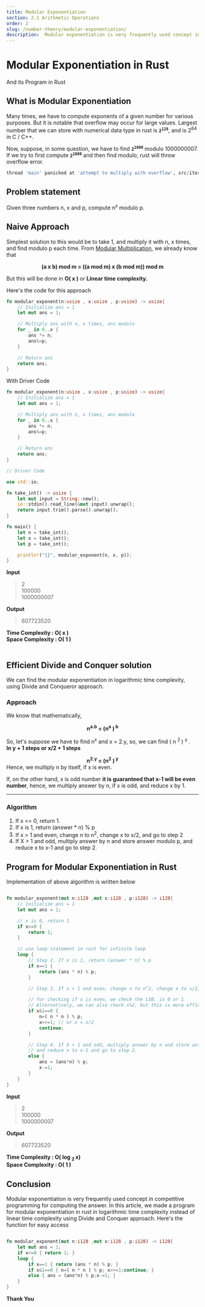 ```yaml
---
title: Modular Exponentiation
section: 2.1 Arithmetic Operations
order: 2
slug: /number-theory/modular-exponentiation/
description:  Modular exponentiation is very frequently used concept in competitive programming. Here is the program for modular exponentiation in rust in logarithmic time complexity instead of linear using Divide and Conquer.
---
```


# Modular Exponentiation in Rust
And its Program in Rust

## What is Modular Exponentiation

Many times, we have to compute exponents of a given number for various purposes. But it is notable that overflow may occur for large values. Largest number that we can store with numerical data type in rust is **<code>2<sup>128</sup></code>**, and is 2<sup>64</sup> in C / C++.

Now, suppose, in some question, we have to find **<code>2<sup>1000</sup></code>** modulo 1000000007. If we try to first compute **<code>2<sup>1000</sup></code>** and then find modulo, rust will throw overflow error.

```python
thread 'main' panicked at 'attempt to multiply with overflow', src/iterative.rs:10:9
```

## Problem statement

Given three numbers n, x and p, compute n<sup>x</sup>  modulo p.

## Naive Approach

Simplest solution to this would be to take 1, and multiply it with n, x times, and find modulo p each time. From [Modular Multiplication](/number-theory/modular-multiplication/#2-multiplication-property), we already know that

<center> <b>(a x b) mod m = ((a mod m) x (b mod m)) mod m</b> </center>

But this will be done in **O( x )** or **Linear time complexity.**

Here's the code for this approach

```rust
fn modular_exponent(n:usize , x:usize , p:usize) -> usize{
    // Initialize ans = 1
    let mut ans = 1;

    // Multiply ans with n, x times, ans modulo
    for _ in 0..x {
        ans *= n;
        ans%=p;
    }

    // Return ans
    return ans;
}
```

With Driver Code

```rust
fn modular_exponent(n:usize , x:usize , p:usize) -> usize{
    // Initialize ans = 1
    let mut ans = 1;

    // Multiply ans with n, x times, ans modulo
    for _ in 0..x {
        ans *= n;
        ans%=p;
    }

    // Return ans
    return ans;
}

// Driver Code

use std::io;

fn take_int() -> usize {
    let mut input = String::new();
    io::stdin().read_line(&mut input).unwrap();
    return input.trim().parse().unwrap();
}

fn main() {
    let n = take_int();
    let x = take_int();
    let p = take_int();

    println!("{}", modular_exponent(n, x, p));
}
```

**Input**
>2 <br />
100000 <br />
1000000007 <br />

**Output**
>607723520

**Time Complexity : O( x )** <br/>
**Space Complexity : O( 1 )**
<br />
<br />

##  Efficient Divide and Conquer solution

We can find the modular exponentiation in logarithmic time complexity, using  Divide and Conqueror approach.

### Approach

We know that mathematically,

<center> <b> n<sup>a.b</sup> = (n<sup>a</sup> )<sup> b </sup> </b> </center>

So, let's suppose we have to find n<sup>x</sup> and x = 2.y, so, we can find ( n <sup> 2 </sup> ) <sup> y </sup>. <br /> **In y + 1 steps or x/2 + 1 steps**

<center> <b> n<sup>2.y</sup> = (n<sup>2</sup> )<sup> y </sup> </b> </center>
Hence, we multiply n by itself, if x is even.

If, on the other hand, x is odd number **it is guaranteed that x-1 will be even number**, hence, we multiply answer by n, if x is odd, and reduce x by 1.
<hr/>

### Algorithm

1. If x \<= 0, return 1.
2. If x is 1, return (answer * n) % p
3. If x  > 1 and even, change n to n<sup>2</sup>, change x to x/2, and go to step 2
4. If X > 1 and odd, multiply answer by n and store answer modulo p, and reduce x to x-1 and go to step 2.

## Program for Modular Exponentiation in Rust

Implementation of above algorithm is written below

```rust

fn modular_exponent(mut n:i128 ,mut x:i128 , p:i128) -> i128{
    // Initialize ans = 1
    let mut ans = 1;

    // x is 0, return 1
    if x<=0 {
        return 1;
    }

    // use loop statement in rust for infinite loop
    loop {
        // Step 2. If x is 1, return (answer * n) % p
        if x==1 {
            return (ans * n) % p;
        }

        // Step 3. If x > 1 and even, change n to n^2, change x to x/2, and go to step 2

        // for checking if x is even, we check the LSB. is 0 or 1
        // Alternatively, we can also check x%2, but this is more efficient
        if x&1==0 {
            n=( n * n ) % p;
            x>>=1; // or x = x/2
            continue;
        }

        // Step 4. If X > 1 and odd, multiply answer by n and store answer modulo p,
        // and reduce x to x-1 and go to step 2.
        else {
            ans = (ans*n) % p;
            x-=1;
        }
    }
}
```

**Input**
>2 <br />
100000 <br />
1000000007 <br />

**Output**
>607723520

**Time Complexity : O( log <sub> 2 </sub> x)** <br/>
**Space Complexity : O( 1 )**

## Conclusion

Modular exponentiation is very frequently used concept in competitive programming for computing the answer.
In this article, we made a program for modular exponentiation in rust in logarithmic time complexity instead of linear time complexity using Divide and Conquer approach. Here's the function for easy access

```rust

fn modular_exponent(mut n:i128 ,mut x:i128 , p:i128) -> i128{
    let mut ans = 1;
    if x<=0 { return 1; }
    loop {
        if x==1 { return (ans * n) % p; }
        if x&1==0 { n=( n * n ) % p; x>>=1;continue; }
        else { ans = (ans*n) % p;x-=1; }
    }
}
```

**Thank You**


<SEO title="Modular Exponentiation - Rust Programming"
     description="Modular exponentiation is very frequently used concept in competitive programming. Here is the program for modular exponentiation in rust in logarithmic time complexity instead of linear using Divide and Conquer" />
